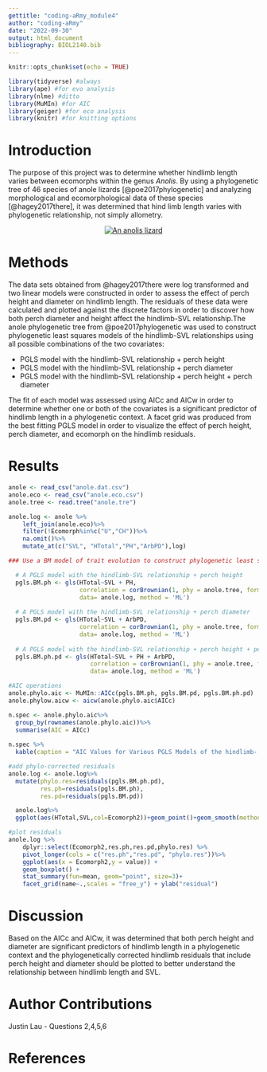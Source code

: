 ```yaml
---
gettitle: "coding-aRmy_module4"
author: "coding-aRmy"
date: "2022-09-30"
output: html_document
bibliography: BIOL2140.bib
---
```


```r
knitr::opts_chunk$set(echo = TRUE)
```

```r
library(tidyverse) #always
library(ape) #for evo analysis
library(nlme) #ditto
library(MuMIn) #for AIC
library(geiger) #for eco analysis
library(knitr) #for knitting options
```

# Introduction

The purpose of this project was to determine whether hindlimb length varies between ecomorphs within the genus *Anolis*. By using a phylogenetic tree of 46 species of anole lizards [@poe2017phylogenetic] and analyzing morphological and ecomorphological data of these species [@hagey2017there], it was determined that hind limb length varies with phylogenetic relationship, not simply allometry.

<center>
[![An anolis lizard](https://upload.wikimedia.org/wikipedia/commons/thumb/4/4b/Green_anole.jpg/320px-Green_anole.jpg)](https://upload.wikimedia.org/wikipedia/commons/thumb/4/4b/Green_anole.jpg/320px-Green_anole.jpg)
</center>

# Methods

The data sets obtained from @hagey2017there were log transformed and two linear models were constructed in order to assess the effect of perch height and diameter on hindlimb length. The residuals of these data were calculated and plotted against the discrete factors in order to discover how both perch diameter and height affect the hindlimb-SVL relationship.The anole phylogenetic tree from @poe2017phylogenetic was used to construct phylogenetic least squares models of the hindlimb-SVL relationships using all possible combinations of the two covariates: 

* PGLS model with the hindlimb-SVL relationship + perch height
* PGLS model with the hindlimb-SVL relationship + perch diameter
* PGLS model with the hindlimb-SVL relationship + perch height + perch diameter

The fit of each model was assessed using AICc and AICw in order to determine whether one or both of the covariates is a significant predictor of hindlimb length in a phylogenetic context. A facet grid was produced from the best fitting PGLS model in order to visualize the effect of perch height, perch diameter, and ecomorph on the hindlimb residuals.

# Results

```r
anole <- read_csv("anole.dat.csv")
anole.eco <- read_csv("anole.eco.csv")
anole.tree <- read.tree("anole.tre")
```

```r
anole.log <- anole %>%
    left_join(anole.eco)%>%
    filter(!Ecomorph%in%c("U","CH"))%>%
    na.omit()%>%
    mutate_at(c("SVL", "HTotal","PH","ArbPD"),log)
```


```r
### Use a BM model of trait evolution to construct phylogenetic least squares models:

  # A PGLS model with the hindlimb-SVL relationship + perch height
  pgls.BM.ph <- gls(HTotal~SVL + PH, 
                    correlation = corBrownian(1, phy = anole.tree, form =~Species), 
                    data= anole.log, method = 'ML')
  
  # A PGLS model with the hindlimb-SVL relationship + perch diameter
  pgls.BM.pd <- gls(HTotal~SVL + ArbPD, 
                    correlation = corBrownian(1, phy = anole.tree, form =~Species), 
                    data= anole.log, method = 'ML')
  
  # A PGLS model with the hindlimb-SVL relationship + perch height + perch diameter
  pgls.BM.ph.pd <- gls(HTotal~SVL + PH + ArbPD, 
                       correlation = corBrownian(1, phy = anole.tree, form =~Species), 
                       data= anole.log, method = 'ML')
```

```r
#AIC operations
anole.phylo.aic <- MuMIn::AICc(pgls.BM.ph, pgls.BM.pd, pgls.BM.ph.pd)
anole.phylow.aicw <- aicw(anole.phylo.aic$AICc)
```

```r
n.spec <- anole.phylo.aic%>%
  group_by(rownames(anole.phylo.aic))%>%
  summarise(AIC = AICc)
  
n.spec %>%
  kable(caption = "AIC Values for Various PGLS Models of the hindlimb- SVL relationship with Perch Height and Diameter")

```

```r
#add phylo-corrected residuals
anole.log <- anole.log%>%
  mutate(phylo.res=residuals(pgls.BM.ph.pd),
         res.ph=residuals(pgls.BM.ph), 
         res.pd=residuals(pgls.BM.pd))
```

```r
  anole.log%>%
  ggplot(aes(HTotal,SVL,col=Ecomorph2))+geom_point()+geom_smooth(method="lm")

```


```r
#plot residuals
anole.log %>% 
    dplyr::select(Ecomorph2,res.ph,res.pd,phylo.res) %>%
    pivot_longer(cols = c("res.ph","res.pd", "phylo.res"))%>%
    ggplot(aes(x = Ecomorph2,y = value)) + 
    geom_boxplot() +
    stat_summary(fun=mean, geom="point", size=3)+
    facet_grid(name~.,scales = "free_y") + ylab("residual")
```


# Discussion

Based on the AICc and AICw, it was determined that both perch height and diameter are significant predictors of hindlimb length in a phylogenetic context and the phylogenetically corrected hindlimb residuals that include perch height and diameter should be plotted to better understand the relationship between hindlimb length and SVL. 

# Author Contributions

Justin Lau - Questions 2,4,5,6

# References



